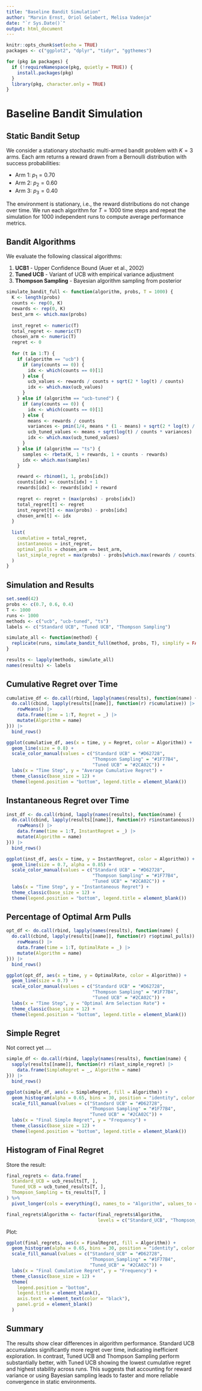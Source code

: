 ```yaml
---
title: "Baseline Bandit Simulation"
author: "Marvin Ernst, Oriol Gelabert, Melisa Vadenja"
date: "`r Sys.Date()`"
output: html_document
---
```


```r
knitr::opts_chunk$set(echo = TRUE)
packages <- c("ggplot2", "dplyr", "tidyr", "ggthemes")

for (pkg in packages) {
  if (!requireNamespace(pkg, quietly = TRUE)) {
    install.packages(pkg)
  }
  library(pkg, character.only = TRUE)
}
```

# Baseline Bandit Simulation

## Static Bandit Setup

We consider a stationary stochastic multi-armed bandit problem with $K = 3$ arms. Each arm returns a reward drawn from a Bernoulli distribution with success probabilities:

- Arm 1: $p_1 = 0.70$
- Arm 2: $p_2 = 0.60$
- Arm 3: $p_3 = 0.40$

The environment is stationary, i.e., the reward distributions do not change over time. We run each algorithm for $T = 1000$ time steps and repeat the simulation for 1000 independent runs to compute average performance metrics.

## Bandit Algorithms

We evaluate the following classical algorithms:

1. **UCB1** - Upper Confidence Bound (Auer et al., 2002)
2. **Tuned UCB** - Variant of UCB with empirical variance adjustment
3. **Thompson Sampling** - Bayesian algorithm sampling from posterior

```r
simulate_bandit_full <- function(algorithm, probs, T = 1000) {
  K <- length(probs)
  counts <- rep(0, K)
  rewards <- rep(0, K)
  best_arm <- which.max(probs)
  
  inst_regret <- numeric(T)
  total_regret <- numeric(T)
  chosen_arm <- numeric(T)
  regret <- 0
  
  for (t in 1:T) {
    if (algorithm == "ucb") {
      if (any(counts == 0)) {
        idx <- which(counts == 0)[1]
      } else {
        ucb_values <- rewards / counts + sqrt(2 * log(t) / counts)
        idx <- which.max(ucb_values)
      }
    } else if (algorithm == "ucb-tuned") {
      if (any(counts == 0)) {
        idx <- which(counts == 0)[1]
      } else {
        means <- rewards / counts
        variances <- pmin(1/4, means * (1 - means) + sqrt(2 * log(t) / counts))
        ucb_tuned_values <- means + sqrt(log(t) / counts * variances)
        idx <- which.max(ucb_tuned_values)
      }
    } else if (algorithm == "ts") {
      samples <- rbeta(K, 1 + rewards, 1 + counts - rewards)
      idx <- which.max(samples)
    }

    reward <- rbinom(1, 1, probs[idx])
    counts[idx] <- counts[idx] + 1
    rewards[idx] <- rewards[idx] + reward
    
    regret <- regret + (max(probs) - probs[idx])
    total_regret[t] <- regret
    inst_regret[t] <- max(probs) - probs[idx]
    chosen_arm[t] <- idx
  }
  
  list(
    cumulative = total_regret,
    instantaneous = inst_regret,
    optimal_pulls = chosen_arm == best_arm,
    last_simple_regret = max(probs) - probs[which.max(rewards / counts)]
  )
}
```

## Simulation and Results

```r
set.seed(42)
probs <- c(0.7, 0.6, 0.4)
T <- 1000
runs <- 1000
methods <- c("ucb", "ucb-tuned", "ts")
labels <- c("Standard UCB", "Tuned UCB", "Thompson Sampling")

simulate_all <- function(method) {
  replicate(runs, simulate_bandit_full(method, probs, T), simplify = FALSE)
}

results <- lapply(methods, simulate_all)
names(results) <- labels
```

## Cumulative Regret over Time

```r
cumulative_df <- do.call(rbind, lapply(names(results), function(name) {
  do.call(cbind, lapply(results[[name]], function(r) r$cumulative)) |>
    rowMeans() |>
    data.frame(time = 1:T, Regret = _) |>
    mutate(Algorithm = name)
})) |>
  bind_rows()

ggplot(cumulative_df, aes(x = time, y = Regret, color = Algorithm)) +
  geom_line(size = 0.8) +
  scale_color_manual(values = c("Standard UCB" = "#D62728", 
                                "Thompson Sampling" = "#1F77B4", 
                                "Tuned UCB" = "#2CA02C")) +
  labs(x = "Time Step", y = "Average Cumulative Regret") +
  theme_classic(base_size = 12) +
  theme(legend.position = "bottom", legend.title = element_blank())
```

## Instantaneous Regret over Time

```r
inst_df <- do.call(rbind, lapply(names(results), function(name) {
  do.call(cbind, lapply(results[[name]], function(r) r$instantaneous)) |>
    rowMeans() |>
    data.frame(time = 1:T, InstantRegret = _) |>
    mutate(Algorithm = name)
})) |>
  bind_rows()

ggplot(inst_df, aes(x = time, y = InstantRegret, color = Algorithm)) +
  geom_line(size = 0.7, alpha = 0.85) +
  scale_color_manual(values = c("Standard UCB" = "#D62728", 
                                "Thompson Sampling" = "#1F77B4", 
                                "Tuned UCB" = "#2CA02C")) +
  labs(x = "Time Step", y = "Instantaneous Regret") +
  theme_classic(base_size = 12) +
  theme(legend.position = "bottom", legend.title = element_blank())
```


## Percentage of Optimal Arm Pulls

```r
opt_df <- do.call(rbind, lapply(names(results), function(name) {
  do.call(cbind, lapply(results[[name]], function(r) r$optimal_pulls)) |>
    rowMeans() |>
    data.frame(time = 1:T, OptimalRate = _) |>
    mutate(Algorithm = name)
})) |>
  bind_rows()

ggplot(opt_df, aes(x = time, y = OptimalRate, color = Algorithm)) +
  geom_line(size = 0.7) +
  scale_color_manual(values = c("Standard UCB" = "#D62728", 
                                "Thompson Sampling" = "#1F77B4", 
                                "Tuned UCB" = "#2CA02C")) +
  labs(x = "Time Step", y = "Optimal Arm Selection Rate") +
  theme_classic(base_size = 12) +
  theme(legend.position = "bottom", legend.title = element_blank())
```

## Simple Regret

Not correct yet .... 

```r
simple_df <- do.call(rbind, lapply(names(results), function(name) {
  sapply(results[[name]], function(r) r$last_simple_regret) |>
    data.frame(SimpleRegret = _, Algorithm = name)
})) |>
  bind_rows()

ggplot(simple_df, aes(x = SimpleRegret, fill = Algorithm)) +
  geom_histogram(alpha = 0.65, bins = 30, position = "identity", color = "white") +
  scale_fill_manual(values = c("Standard UCB" = "#D62728", 
                               "Thompson Sampling" = "#1F77B4", 
                               "Tuned UCB" = "#2CA02C")) +
  labs(x = "Final Simple Regret", y = "Frequency") +
  theme_classic(base_size = 12) +
  theme(legend.position = "bottom", legend.title = element_blank())
```



## Histogram of Final Regret

Store the result:
```r
final_regrets <- data.frame(
  Standard_UCB = ucb_results[T, ],
  Tuned_UCB = ucb_tuned_results[T, ],
  Thompson_Sampling = ts_results[T, ]
) %>%
  pivot_longer(cols = everything(), names_to = "Algorithm", values_to = "FinalRegret")

final_regrets$Algorithm <- factor(final_regrets$Algorithm,
                                  levels = c("Standard_UCB", "Thompson_Sampling", "Tuned_UCB"))
```

Plot:
```r
ggplot(final_regrets, aes(x = FinalRegret, fill = Algorithm)) +
  geom_histogram(alpha = 0.65, bins = 30, position = "identity", color = "white") +
  scale_fill_manual(values = c("Standard_UCB" = "#D62728", 
                               "Thompson_Sampling" = "#1F77B4", 
                               "Tuned_UCB" = "#2CA02C")) +
  labs(x = "Final Cumulative Regret", y = "Frequency") +
  theme_classic(base_size = 12) +
  theme(
    legend.position = "bottom",
    legend.title = element_blank(),
    axis.text = element_text(color = "black"),
    panel.grid = element_blank()
  )
```


## Summary

The results show clear differences in algorithm performance. Standard UCB accumulates significantly more regret over time, indicating inefficient exploration. In contrast, Tuned UCB and Thompson Sampling perform substantially better, with Tuned UCB showing the lowest cumulative regret and highest stability across runs. This suggests that accounting for reward variance or using Bayesian sampling leads to faster and more reliable convergence in static environments.

